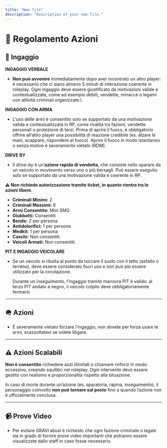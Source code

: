 ```yaml
---
title: "New file"
description: "Description of your new file."
---
```


# 🚗 Regolamento Azioni

## 🔫 Ingaggio

**INGAGGIO VERBALE**

* **Non può avvenire** immediatamente dopo aver incontrato un altro player: è necessario che ci siano almeno 5 minuti di interazione coerente in roleplay. Ogni ingaggio deve essere giustificato da motivazioni valide e contestualizzate, come ad esempio debiti, vendette, minacce o legami con attività criminali organizzate.\

**INGAGGIO CON ARMA**&#x20;

* L’uso delle armi è consentito solo se supportato da una motivazione valida e contestualizzata in RP, come rivalità tra fazioni, vendette personali o protezione di terzi. Prima di aprire il fuoco, è obbligatorio offrire all’altro player una possibilità di reazione credibile (es. alzare le mani, scappare, rispondere al fuoco). Aprire il fuoco in modo istantaneo o senza motivo è severamente vietato (RDM).

**DRIVE BY**

* Il _drive-by_ è un’**azione rapida di vendetta**, che consiste nello sparare da un veicolo in movimento verso uno o più bersagli. Può essere eseguito solo se supportato da una motivazione valida e coerente in RP.

**⚠️ Non richiede autorizzazione tramite ticket, in quanto rientra tra le azioni libere.**



* **Criminali Minimi:** 2
* **Criminali Massimi:** 6
* **Armi Consentite:** Mini SMG
* **Giubbotti:** Consentiti
* **Bende:** 2 per persona
* **Antidolorifici:** 1 per persona
* **Medkit:** 1 per persona
* **Caschi:** Non consentiti
* **Veicoli Armati:** Non consentiti

**PIT E INGAGGIO VEICOLARE**

*   Se un veicolo si ribalta al punto da toccare il suolo con il tetto (asfalto o terreno), deve essere considerato fuori uso e non può più essere utilizzato per la circolazione.

    Durante un inseguimento, l’ingaggio tramite manovra PIT è valido: al terzo PIT andato a segno, il veicolo colpito deve obbligatoriamente fermarsi.

***

## 🪖 Azioni

* È severamente vietato forzare l'ingaggio, non dovete per forza usare le armi, scazzottatevi se volete litigare.

***

## ⚠️ Azioni Scalabili

**Non è consentito** richiedere aiuti illimitati o chiamare rinforzi in modo eccessivo, creando squilibri nel roleplay. Ogni intervento deve essere gestito con realismo e proporzionalità rispetto alla situazione.

In caso di morte durante un’azione (es. sparatoria, rapina, inseguimento), il personaggio coinvolto **non può tornare sul posto** fino a quando l’azione non è ufficialmente conclusa.

***

## 📹 Prove Video

* Per evitare GRAVI abusi è richiesto che ogni fazione criminale o legale sia in grado di fornire prove video importanti che potranno essere visualizzate dallo staff in caso fosse necessario.
